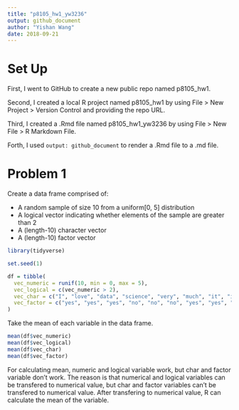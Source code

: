 ```yaml
---
title: "p8105_hw1_yw3236"
output: github_document
author: "Yishan Wang"
date: 2018-09-21
---
```

# Set Up

First, I went to GitHub to create a new public repo named p8105_hw1.

Second, I created a local R project named p8105_hw1 by using File > New Project > Version Control and providing the repo URL.

Third, I created a .Rmd file named p8105_hw1_yw3236 by using File > New File > R Markdown File.

Forth, I used `output: github_document` to render a .Rmd file to a .md file.

# Problem 1

Create a data frame comprised of:

  * A random sample of size 10 from a uniform[0, 5] distribution
  * A logical vector indicating whether elements of the sample are greater than 2
  * A (length-10) character vector
  * A (length-10) factor vector

```r
library(tidyverse)
```

```r
set.seed(1)

df = tibble(
  vec_numeric = runif(10, min = 0, max = 5),
  vec_logical = c(vec_numeric > 2),
  vec_char = c("I", "love", "data", "science", "very", "much", "it", "is", "so", "wonderful"),
  vec_factor = c("yes", "yes", "yes", "no", "no", "no", "yes", "yes", "no", "no")
)
```

Take the mean of each variable in the data frame.

```r
mean(df$vec_numeric)
mean(df$vec_logical)
mean(df$vec_char)
mean(df$vec_factor)
```

For calculating mean, numeric and logical variable work, but char and factor variable don't work. The reason is that numerical and logical variables can be transfered to numerical value, but char and factor variables can't be transfered to numerical value. After transfering to numerical value, R can calculate the mean of the variable.